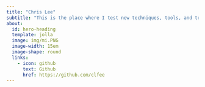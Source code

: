 ```yaml
---
title: "Chris Lee"
subtitle: "This is the place where I test new techniques, tools, and trends in data analysis, data science, and AI, "
about:
  id: hero-heading
  template: jolla
  image: img/mi.PNG
  image-width: 15em
  image-shape: round
  links:
    - icon: github
      text: Github
      href: https://github.com/clfee
---
```




